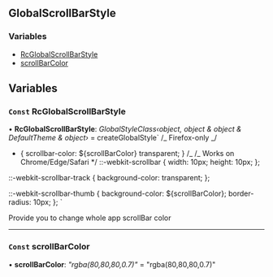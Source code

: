 <!-- This file generate automatically, should not modify that directly -->


<Meta title="API Reference/Styles/GlobalScrollBarStyle" />

## GlobalScrollBarStyle

### Variables

- [RcGlobalScrollBarStyle](#const-rcglobalscrollbarstyle)
- [scrollBarColor](#const-scrollbarcolor)

## Variables

### `Const` RcGlobalScrollBarStyle

• **RcGlobalScrollBarStyle**: _GlobalStyleClass‹object, object & object & DefaultTheme & object›_ = createGlobalStyle`
/_ Firefox-only _/

- {
  scrollbar-color: \${scrollBarColor} transparent;
  }
  /_
  /_ Works on Chrome/Edge/Safari \*/
  ::-webkit-scrollbar {
  width: 10px;
  height: 10px;
  };

::-webkit-scrollbar-track {
background-color: transparent;
};

::-webkit-scrollbar-thumb {
background-color: \${scrollBarColor};
border-radius: 10px;
};
`

Provide you to change whole app scrollBar color

---

### `Const` scrollBarColor

• **scrollBarColor**: _"rgba(80,80,80,0.7)"_ = "rgba(80,80,80,0.7)"
